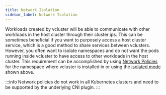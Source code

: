 ```yaml
---
title: Network Isolation
sidebar_label: Network Isolation
---
```


Workloads created by vcluster will be able to communicate with other workloads in the host cluster through their cluster ips. This can be sometimes beneficial if you want to purposely access a host cluster service, which is a good method to share services between vclusters. However, you often want to isolate namespaces and do not want the pods running inside vcluster to have access to other workloads in the host cluster.
This requirement can be accomplished by using [Network Policies](https://kubernetes.io/docs/concepts/services-networking/network-policies/) for the namespace where vcluster is installed in or using the [isolated mode](./isolated-mode) shown above.

:::info
Network policies do not work in all Kubernetes clusters and need to be supported by the underlying CNI plugin.
:::
